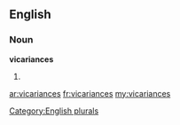 ==English==

===Noun===
'''vicariances'''

# {{plural of|[[vicariance]]}}

[[Category:English plurals]]

[[ar:vicariances]]
[[fr:vicariances]]
[[my:vicariances]]
